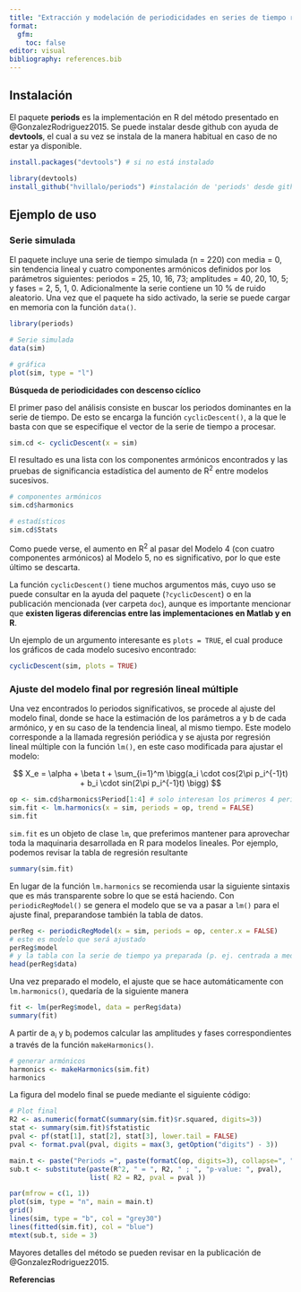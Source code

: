 ```yaml
---
title: "Extracción y modelación de periodicidades en series de tiempo regulares. El paquete 'periods'."
format: 
  gfm:
    toc: false
editor: visual
bibliography: references.bib
---
```


## Instalación

El paquete **periods** es la implementación en R del método presentado en @GonzalezRodriguez2015. Se puede instalar desde github con ayuda de **devtools**, el cual a su vez se instala de la manera habitual en caso de no estar ya disponible.

```r
install.packages("devtools") # si no está instalado

library(devtools)
install_github("hvillalo/periods") #instalación de 'periods' desde github
```

## Ejemplo de uso

### Serie simulada

El paquete incluye una serie de tiempo simulada (n = 220) con media = 0, sin tendencia lineal y cuatro componentes armónicos definidos por los parámetros siguientes: periodos = 25, 10, 16, 73; amplitudes = 40, 20, 10, 5; y fases = 2, 5, 1, 0. Adicionalmente la serie contiene un 10 % de ruido aleatorio. Una vez que el paquete ha sido activado, la serie se puede cargar en memoria con la función `data()`.

```r
library(periods)

# Serie simulada
data(sim)

# gráfica 
plot(sim, type = "l")
```

**Búsqueda de periodicidades con descenso cíclico**

El primer paso del análisis consiste en buscar los periodos dominantes en la serie de tiempo. De esto se encarga la función `cyclicDescent()`, a la que le basta con que se especifique el vector de la serie de tiempo a procesar.

```r
sim.cd <- cyclicDescent(x = sim)
```

El resultado es una lista con los componentes armónicos encontrados y las pruebas de significancia estadística del aumento de R^2^ entre modelos sucesivos.

```r
# componentes armónicos
sim.cd$harmonics

# estadísticos
sim.cd$Stats
```

Como puede verse, el aumento en R^2^ al pasar del Modelo 4 (con cuatro componentes armónicos) al Modelo 5, no es significativo, por lo que este último se descarta.

La función `cyclicDescent()` tiene muchos argumentos más, cuyo uso se puede consultar en la ayuda del paquete (`?cyclicDescent`) o en la publicación mencionada (ver carpeta `doc`), aunque es importante mencionar que **existen ligeras diferencias entre las implementaciones en Matlab y en R**.

Un ejemplo de un argumento interesante es `plots = TRUE`, el cual produce los gráficos de cada modelo sucesivo encontrado:

```r
cyclicDescent(sim, plots = TRUE)
```

### Ajuste del modelo final por regresión lineal múltiple

Una vez encontrados lo periodos significativos, se procede al ajuste del modelo final, donde se hace la estimación de los parámetros a y b de cada armónico, y en su caso de la tendencia lineal, al mismo tiempo. Este modelo corresponde a la llamada regresión periódica y se ajusta por regresión lineal múltiple con la función `lm()`, en este caso modificada para ajustar el modelo:

$$ X_e = \alpha + \beta t + \sum_{i=1}^m \bigg(a_i \cdot cos(2\pi p_i^{-1}t) + b_i \cdot sin(2\pi p_i^{-1}t) \bigg) $$

```r
op <- sim.cd$harmonics$Period[1:4] # solo interesan los primeros 4 periodos 
sim.fit <- lm.harmonics(x = sim, periods = op, trend = FALSE)
sim.fit
```

`sim.fit` es un objeto de clase `lm`, que preferimos mantener para aprovechar toda la maquinaria desarrollada en R para modelos lineales. Por ejemplo, podemos revisar la tabla de regresión resultante

```r
summary(sim.fit)
```

En lugar de la función `lm.harmonics` se recomienda usar la siguiente sintaxis que es más transparente sobre lo que se está haciendo. Con `periodicRegModel()` se genera el modelo que se va a pasar a `lm()` para el ajuste final, preparandose también la tabla de datos.

```r
perReg <- periodicRegModel(x = sim, periods = op, center.x = FALSE)
# este es modelo que será ajustado
perReg$model
# y la tabla con la serie de tiempo ya preparada (p. ej. centrada a media cero) y el vector de tiempo
head(perReg$data)
```

Una vez preparado el modelo, el ajuste que se hace automáticamente con `lm.harmonics()`, quedaría de la siguiente manera

```r
fit <- lm(perReg$model, data = perReg$data)
summary(fit)
```

A partir de a~i~ y b~i~ podemos calcular las amplitudes y fases correspondientes a través de la función `makeHarmonics()`.

```r
# generar armónicos
harmonics <- makeHarmonics(sim.fit)
harmonics
```

La figura del modelo final se puede mediante el siguiente código:

```r
# Plot final
R2 <- as.numeric(formatC(summary(sim.fit)$r.squared, digits=3))
stat <- summary(sim.fit)$fstatistic
pval <- pf(stat[1], stat[2], stat[3], lower.tail = FALSE)
pval <- format.pval(pval, digits = max(3, getOption("digits") - 3))

main.t <- paste("Periods =", paste(formatC(op, digits=3), collapse=", "))
sub.t <- substitute(paste(R^2, " = ", R2, " ; ", "p-value: ", pval), 
                    list( R2 = R2, pval = pval ))

par(mfrow = c(1, 1))
plot(sim, type = "n", main = main.t)
grid()
lines(sim, type = "b", col = "grey30")
lines(fitted(sim.fit), col = "blue")
mtext(sub.t, side = 3)
```

Mayores detalles del método se pueden revisar en la publicación de @GonzalezRodriguez2015.

**Referencias**
